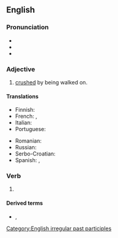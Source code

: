 ==English==

===Pronunciation===
* {{IPA|en|/ˈtɹɑdən/}}
* {{audio|en|En-us-trodden.ogg|Audio (US)}}
* {{rhymes|en|ɒdən|s=2}}

===Adjective===
{{en-adj}}

# [[crushed]] by being walked on.

====Translations====
{{trans-top|crushed by being walked on}}
* Finnish: {{t|fi|tallottu}}
* French: {{t+|fr|piétiné|m}}, {{t+|fr|piétinée|f}}
* Italian: {{t+|it|calpestato}}
* Portuguese: {{t|pt|pisado}}
{{trans-mid}}
* Romanian: {{t+|ro|bătătorit}}
* Russian: {{t|ru|расто́птан}}
* Serbo-Croatian: {{t|sh|pogažen}}
* Spanish: {{t+|es|hollado}}, {{t+|es|pisoteado}}
{{trans-bottom}}

===Verb===
{{head|en|verb form}}

# {{past participle of|en|tread|nocat=1}}

====Derived terms====
* {{l|en|down-trodden}}, {{l|en|downtrodden}}

[[Category:English irregular past participles]]